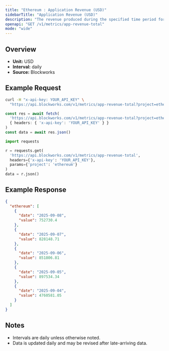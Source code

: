 ```yaml
---
title: "Ethereum : Application Revenue (USD)"
sidebarTitle: "Application Revenue (USD)"
description: "The revenue produced during the specified time period for given blockchain."
openapi: "GET /v1/metrics/app-revenue-total"
mode: "wide"
---
```


## Overview

- **Unit:** USD
- **Interval:** daily
- **Source:** Blockworks

## Example Request

<CodeGroup>

```bash cURL
curl -H "x-api-key: YOUR_API_KEY" \
  "https://api.blockworks.com/v1/metrics/app-revenue-total?project=ethereum"
```

```typescript TypeScript
const res = await fetch(
  'https://api.blockworks.com/v1/metrics/app-revenue-total?project=ethereum',
  { headers: { 'x-api-key': 'YOUR_API_KEY' } }
)
const data = await res.json()
```

```python Python
import requests

r = requests.get(
  'https://api.blockworks.com/v1/metrics/app-revenue-total',
  headers={'x-api-key': 'YOUR_API_KEY'},
  params={'project': 'ethereum'}
)
data = r.json()
```

</CodeGroup>

## Example Response

```json
{
  "ethereum": [
    {
      "date": "2025-09-08",
      "value": 752730.4
    },
    {
      "date": "2025-09-07",
      "value": 828148.71
    },
    {
      "date": "2025-09-06",
      "value": 851806.81
    },
    {
      "date": "2025-09-05",
      "value": 897534.34
    },
    {
      "date": "2025-09-04",
      "value": 4760581.05
    }
  ]
}
```

## Notes
- Intervals are daily unless otherwise noted.
- Data is updated daily and may be revised after late-arriving data.
